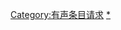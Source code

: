 {{Tmbox
|small = {{{small|}}}
|image = [[File:Sound-icon1.png|60px|有声维基百科]]
|smallimage = [[Image:Sound-icon.svg|30px|WikiProject Spoken Wikipedia]]
|text  = <div>
{{{1}}}在此请求，将此条目以{{{2}}}制作成有声版，<br>其理由为：{{{3}}}。<br>相关细节请见'''[[Wikipedia:专题/有声维基百科|有声维基百科专题页]]'''，<br>并请一并参考[[:Category:有声条目请求]]和[[Wikipedia:有声条目]]。
</div>
}}<includeonly>[[Category:有声条目请求]]</includeonly><noinclude>

[[Category:有声条目请求|*]]

</noinclude>